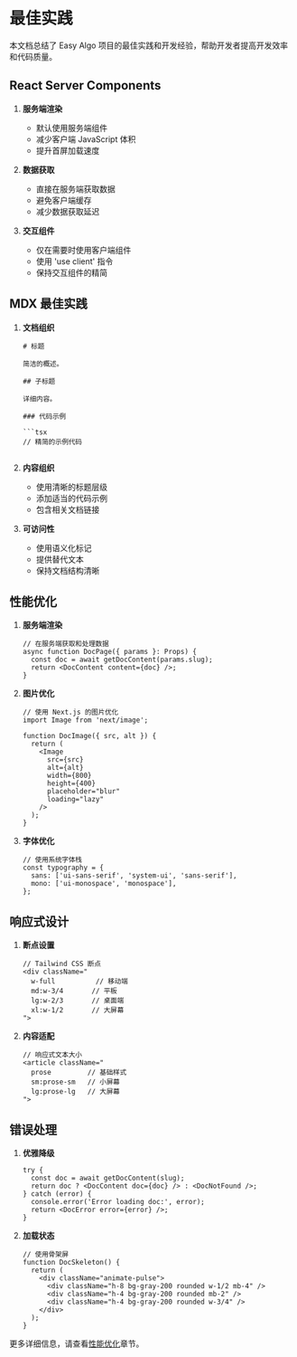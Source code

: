 # 最佳实践

本文档总结了 Easy Algo 项目的最佳实践和开发经验，帮助开发者提高开发效率和代码质量。

## React Server Components

1. **服务端渲染**
   - 默认使用服务端组件
   - 减少客户端 JavaScript 体积
   - 提升首屏加载速度

2. **数据获取**
   - 直接在服务端获取数据
   - 避免客户端缓存
   - 减少数据获取延迟

3. **交互组件**
   - 仅在需要时使用客户端组件
   - 使用 'use client' 指令
   - 保持交互组件的精简

## MDX 最佳实践

1. **文档组织**
   ```mdx
   # 标题

   简洁的概述。

   ## 子标题

   详细内容。

   ### 代码示例

   ```tsx
   // 精简的示例代码
   ```
   ```

2. **内容组织**
   - 使用清晰的标题层级
   - 添加适当的代码示例
   - 包含相关文档链接

3. **可访问性**
   - 使用语义化标记
   - 提供替代文本
   - 保持文档结构清晰

## 性能优化

1. **服务端渲染**
   ```tsx
   // 在服务端获取和处理数据
   async function DocPage({ params }: Props) {
     const doc = await getDocContent(params.slug);
     return <DocContent content={doc} />;
   }
   ```

2. **图片优化**
   ```tsx
   // 使用 Next.js 的图片优化
   import Image from 'next/image';

   function DocImage({ src, alt }) {
     return (
       <Image
         src={src}
         alt={alt}
         width={800}
         height={400}
         placeholder="blur"
         loading="lazy"
       />
     );
   }
   ```

3. **字体优化**
   ```tsx
   // 使用系统字体栈
   const typography = {
     sans: ['ui-sans-serif', 'system-ui', 'sans-serif'],
     mono: ['ui-monospace', 'monospace'],
   };
   ```

## 响应式设计

1. **断点设置**
   ```tsx
   // Tailwind CSS 断点
   <div className="
     w-full          // 移动端
     md:w-3/4       // 平板
     lg:w-2/3       // 桌面端
     xl:w-1/2       // 大屏幕
   ">
   ```

2. **内容适配**
   ```tsx
   // 响应式文本大小
   <article className="
     prose         // 基础样式
     sm:prose-sm   // 小屏幕
     lg:prose-lg   // 大屏幕
   ">
   ```

## 错误处理

1. **优雅降级**
   ```tsx
   try {
     const doc = await getDocContent(slug);
     return doc ? <DocContent doc={doc} /> : <DocNotFound />;
   } catch (error) {
     console.error('Error loading doc:', error);
     return <DocError error={error} />;
   }
   ```

2. **加载状态**
   ```tsx
   // 使用骨架屏
   function DocSkeleton() {
     return (
       <div className="animate-pulse">
         <div className="h-8 bg-gray-200 rounded w-1/2 mb-4" />
         <div className="h-4 bg-gray-200 rounded mb-2" />
         <div className="h-4 bg-gray-200 rounded w-3/4" />
       </div>
     );
   }
   ```

更多详细信息，请查看[性能优化](/docs/best_practices/performance)章节。
